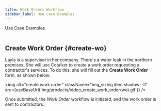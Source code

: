 ```yaml
---
title: Work Orders Workflow
sidebar_label: Use Case Examples
---
```



<span className="hero__title">Use Case Examples</span>
<br/>
<br/>

## Create Work Order {#create-wo}

<div className="alert alert--primary">

Layla is a supervisor in her company. There's a water leak in the northern premises. She will use Cotalker to create a work order requesting a contractor's services. To do this, she will fill out the **Create Work Order** form, as shown below.

<img alt="create work order" className="img_sizing item shadow--tl" src={useBaseUrl('img/products/video_create_work_order(wo).gif')} />
<br/>

Once submitted, the _Work Order_ workflow is initiated, and the work order is sent to contractors.

</div>
<br/>

<Component quotes="/docs/products/workflows/budget_management/related-product/wo/overview" />
